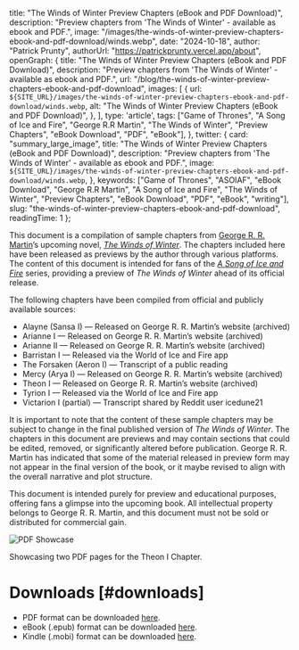 
  title: "The Winds of Winter Preview Chapters (eBook and PDF Download)",
  description: "Preview chapters from 'The Winds of Winter' - available as ebook and PDF.",
  image: "/images/the-winds-of-winter-preview-chapters-ebook-and-pdf-download/winds.webp",
  date: "2024-10-18",
  author: "Patrick Prunty",
  authorUrl: "https://patrickprunty.vercel.app/about",
  openGraph: {
    title: "The Winds of Winter Preview Chapters (eBook and PDF Download)",
    description: "Preview chapters from 'The Winds of Winter' - available as ebook and PDF.",
    url: "/blog/the-winds-of-winter-preview-chapters-ebook-and-pdf-download",
    images: [
      {
        url: `${SITE_URL}/images/the-winds-of-winter-preview-chapters-ebook-and-pdf-download/winds.webp`,
        alt: "The Winds of Winter Preview Chapters (eBook and PDF Download)",
      },
    ],
    type: 'article',
    tags: ["Game of Thrones", "A Song of Ice and Fire", "George R.R Martin", "The Winds of Winter", "Preview Chapters", "eBook Download", "PDF", "eBook"],
  },
  twitter: {
    card: "summary_large_image",
    title: "The Winds of Winter Preview Chapters (eBook and PDF Download)",
    description: "Preview chapters from 'The Winds of Winter' - available as ebook and PDF.",
    image: `${SITE_URL}/images/the-winds-of-winter-preview-chapters-ebook-and-pdf-download/winds.webp`,
  },
  keywords: ["Game of Thrones", "ASOIAF", "eBook Download", "George R.R Martin", "A Song of Ice and Fire", "The Winds of Winter", "Preview Chapters", "eBook Download", "PDF", "eBook", "writing"],
  slug: "the-winds-of-winter-preview-chapters-ebook-and-pdf-download",
  readingTime: 1
};


This document is a compilation of sample chapters from [George R. R. Martin](https://en.wikipedia.org/wiki/George_R._R._Martin)’s upcoming novel, [*The Winds of Winter*](https://en.wikipedia.org/wiki/The_Winds_of_Winter). The chapters included here have been released as previews by the author through various platforms. The content of this document is intended for fans of the [*A Song of Ice and Fire*](https://en.wikipedia.org/wiki/A_Song_of_Ice_and_Fire) series, providing a preview of *The Winds of Winter* ahead of its official release.

The following chapters have been compiled from official and publicly available sources:

* Alayne (Sansa I) — Released on George R. R. Martin’s website (archived)
* Arianne I — Released on George R. R. Martin’s website (archived)
* Arianne II — Released on George R. R. Martin’s website (archived)
* Barristan I — Released via the World of Ice and Fire app
* The Forsaken (Aeron I) — Transcript of a public reading
* Mercy (Arya I) — Released on George R. R. Martin’s website (archived)
* Theon I — Released on George R. R. Martin’s website (archived)
* Tyrion I — Released via the World of Ice and Fire app
* Victarion I (partial) — Transcript shared by Reddit user icedune21


It is important to note that the content of these sample chapters may be subject to change in the final published version of *The Winds of Winter*. The chapters in this document are previews and may contain sections that could be edited, removed, or significantly altered before publication. George R. R. Martin has indicated that some of the material released in preview form may not appear in the final version of the book, or it maybe revised to align with the overall narrative and plot structure.

This document is intended purely for preview and educational purposes, offering fans a glimpse into the upcoming book. All intellectual property belongs to George R. R. Martin, and this document must not be sold or distributed for commercial gain.

![PDF Showcase](/images/the-winds-of-winter-preview-chapters-ebook-and-pdf-download/pdf-showcase.png)
<Caption>Showcasing two PDF pages for the Theon I Chapter.</Caption>

# Downloads [#downloads]

- PDF format can be downloaded [here](/downloads/The%20Winds%20of%20Winter%20(Preview%20Chapters)%20-%20by%20George%20R.R%20Martin%20Compiled%20by%20Patrick%20P.pdf).
- eBook (.epub) format can be downloaded [here](/downloads/The%20Winds%20of%20Winter%20(Preview%20Chapters)%20-%20by%20George%20R.R%20Martin%20Compiled%20by%20Patrick%20P.epub).
- Kindle (.mobi) format can be downloaded [here](/downloads/The%20Winds%20of%20Winter%20(Preview%20Chapters)%20-%20by%20George%20R.R%20Martin%20Compiled%20by%20Patrick%20P.mobi).
